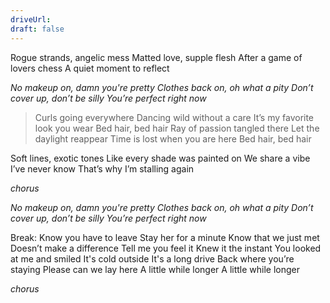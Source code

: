 ```yaml
---
driveUrl:
draft: false
---
```


Rogue strands, angelic mess
Matted love, supple flesh
After a game of lovers chess
A quiet moment to reflect

_No makeup on, damn you're pretty
Clothes back on, oh what a pity
Don’t cover up, don’t be silly
You’re perfect right now_

> Curls going everywhere
  Dancing wild without a care
  It’s my favorite look you wear
  Bed hair, bed hair
  Ray of passion tangled there
  Let the daylight reappear
  Time is lost when you are here
  Bed hair, bed hair

Soft lines, exotic tones 
Like every shade was painted on
We share a vibe I’ve never know
That’s why I’m stalling again

_chorus_

_No makeup on, damn you're pretty
Clothes back on, oh what a pity
Don’t cover up, don’t be silly
You’re perfect right now_

Break:
Know you have to leave
Stay her for a minute
Know that we just met
Doesn’t make a difference
Tell me you feel it
Knew it the instant
You looked at me and smiled
It's cold outside
It's a long drive
Back where you’re staying
Please can we lay here
A little while longer
A little while longer

_chorus_